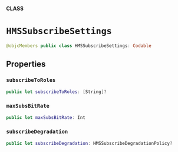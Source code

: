 **CLASS**

# `HMSSubscribeSettings`

```swift
@objcMembers public class HMSSubscribeSettings: Codable
```

## Properties
### `subscribeToRoles`

```swift
public let subscribeToRoles: [String]?
```

### `maxSubsBitRate`

```swift
public let maxSubsBitRate: Int
```

### `subscribeDegradation`

```swift
public let subscribeDegradation: HMSSubscribeDegradationPolicy?
```
